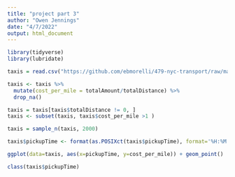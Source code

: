 ```yaml
---
title: "project part 3"
author: "Owen Jennings"
date: "4/7/2022"
output: html_document
---
```


```r
library(tidyverse)
library(lubridate)

```

```r
taxis = read.csv("https://github.com/ebmorelli/479-nyc-transport/raw/main/taxis.csv")

```

```r

taxis <- taxis %>% 
  mutate(cost_per_mile = totalAmount/totalDistance) %>% 
  drop_na()

taxis = taxis[taxis$totalDistance != 0, ]
taxis <- subset(taxis, taxis$cost_per_mile >1 ) 

```

```r
taxis = sample_n(taxis, 2000)
```

```r
taxis$pickupTime <- format(as.POSIXct(taxis$pickupTime), format='%H:%M:%S')
```

```r
ggplot(data=taxis, aes(x=pickupTime, y=cost_per_mile)) + geom_point() 
```

```r
class(taxis$pickupTime)
```





